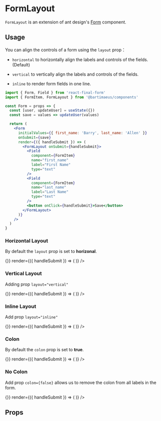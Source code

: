 

<Meta title="Form Helpers|FormLayout" component={FormLayout} />

# FormLayout

`FormLayout` is an extension of ant design's [Form](https://ant.design/components/form/#Form-Component) component.

## Usage

You can align the controls of a form using the `layout` prop：

- `horizontal` to horizontally align the labels and controls of the fields. (Default)

- `vertical` to vertically align the labels and controls of the fields.

- `inline` to render form fields in one line.

```jsx
import { Form, Field } from 'react-final-form'
import { FormItem, FormLayout } from '@bartimaeus/components'

const Form = props => {
  const [user, updateUser] = useState({})
  const save = values => updateUser(values)

  return (
    <Form
      initialValues={{ first_name: 'Barry', last_name: 'Allen' }}
      onSubmit={save}
      render={({ handleSubmit }) => (
        <FormLayout onSubmit={handleSubmit}>
          <Field
            component={FormItem}
            name="first_name"
            label="First Name"
            type="text"
          />
          <Field
            component={FormItem}
            name="last_name"
            label="Last Name"
            type="text"
          />
          <button onClick={handleSubmit}>Save</button>
        </FormLayout>
      )}
    />
  )
}
```

### Horizontal Layout

By default the `layout` prop is set to **horizonal**.

<Preview>
  <Story name="Horizontal Layout">
    <Suspense fallback={null}>
      <Form
        initialValues={{}}
        onSubmit={() => {}}
        render={({ handleSubmit }) => (
          <FormLayout onSubmit={handleSubmit}>
            <Field
              component={FormItem}
              name="first_name"
              label="First Name"
              type="text"
            />
            <Field
              component={FormItem}
              name="last_name"
              label="Last Name"
              type="text"
            />
          </FormLayout>
        )}
      />
    </Suspense>
  </Story>
</Preview>

### Vertical Layout

Adding prop `layout="vertical"`

<Preview>
  <Story name="Vertical Layout">
    <Suspense fallback={null}>
      <Form
        initialValues={{}}
        onSubmit={() => {}}
        render={({ handleSubmit }) => (
          <FormLayout layout="vertical" onSubmit={handleSubmit}>
            <Field
              component={FormItem}
              name="first_name"
              label="First Name"
              type="text"
            />
            <Field
              component={FormItem}
              name="last_name"
              label="Last Name"
              type="text"
            />
          </FormLayout>
        )}
      />
    </Suspense>
  </Story>
</Preview>

### Inline Layout

Add prop `layout="inline"`

<Preview>
  <Story name="Inline Layout">
    <Suspense fallback={null}>
      <Form
        initialValues={{}}
        onSubmit={() => {}}
        render={({ handleSubmit }) => (
          <FormLayout layout="inline" onSubmit={handleSubmit}>
            <Field
              component={FormItem}
              name="first_name"
              label="First Name"
              type="text"
            />
            <Field
              component={FormItem}
              name="last_name"
              label="Last Name"
              type="text"
            />
          </FormLayout>
        )}
      />
    </Suspense>
  </Story>
</Preview>

### Colon

By default the `colon` prop is set to **true**.

<Preview>
  <Story name="Colon">
    <Suspense fallback={null}>
      <Form
        initialValues={{}}
        onSubmit={() => {}}
        render={({ handleSubmit }) => (
          <FormLayout onSubmit={handleSubmit}>
            <Field
              component={FormItem}
              name="first_name"
              label="First Name"
              type="text"
            />
            <Field
              component={FormItem}
              name="last_name"
              label="Last Name"
              type="text"
            />
          </FormLayout>
        )}
      />
    </Suspense>
  </Story>
</Preview>

### No Colon

Add prop `colon={false}` allows us to remove the colon from all labels in the form.

<Preview>
  <Story name="No Colon">
    <Suspense fallback={null}>
      <Form
        initialValues={{}}
        onSubmit={() => {}}
        render={({ handleSubmit }) => (
          <FormLayout colon={false} onSubmit={handleSubmit}>
            <Field
              component={FormItem}
              name="first_name"
              label="First Name"
              type="text"
            />
            <Field
              component={FormItem}
              name="last_name"
              label="Last Name"
              type="text"
            />
          </FormLayout>
        )}
      />
    </Suspense>
  </Story>
</Preview>

## Props

<Props to={FormLayout} />
